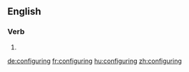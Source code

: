 
==English==

===Verb===
{{head|en}}

# {{present participle of|configure}}

[[de:configuring]]
[[fr:configuring]]
[[hu:configuring]]
[[zh:configuring]]